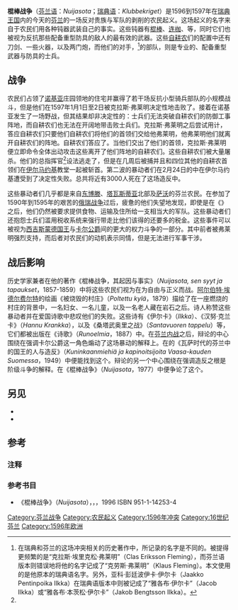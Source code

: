 {{refimprove|time=2013-06-17T11:18:42+00:00}}
{{Infobox military conflict
| conflict = 棍棒战争
| partof = 
| image = Poltettu kylä.jpg
| caption = [[阿尔伯特·埃德尔费尔特|阿尔伯特·埃德尔费尔特]]所绘的《被烧毁的村庄》
| date = 1596年11月25日-1597年2月24日
| place = 现今的芬兰一带（瑞典王国的一部分），[[诺基亚_(市镇)|诺基亚]][[乌尔维拉|乌尔维拉]]{{link-fi|屈勒|Kyrö}}教堂<ref>{{Verkkoviite| Osoite =http://www3.kokkola.fi/historia/nuijasota/nokian.htm| Nimeke =Nokian retki 1596| Tekijä =| Tiedostomuoto =| Selite =20.12. Pentti Pouttu ja 200 miestä saapuvat Ulvilaan. Axel Kurki ottaa Poutun vangiksi, ja hänet viedään Turun linnaan, missä hän myöhemmin kuolee "syöpäläisten syömänä". Tommolan kohtalosta ei ole tietoa. 31.12. Vouti Melkiorsson esittää talonpojille Flemingin tarjoamaa mahdollisuutta lähteä kotiin, kunhan nämä luovuttavat päällikkönsä. Talonpojat lähtevät pakoon, ja noin 500–600 talonpoikaa tapetaan (lähinnä Kyrön, Lapuan ja Ilmajoen miehiä).| Julkaisu =| Ajankohta =| Julkaisupaikka =| Julkaisija =| Viitattu =6.7.2012| Kieli =| archiveurl =https://web.archive.org/web/20090812073535/http://www3.kokkola.fi/historia/nuijasota/nokian.htm| archivedate =2009-08-12}}</ref>
| result = 瑞典贵族胜利
| territory = 
| vaikutukset = 
| combatant1 = [[乡民|农民]]
| combatant2 = [[贵族|贵族]]与[[陆军|军队]]
| commander1 = {{link-en|亚科·伊尔卡|Jaakko Ilkka}}<br/>{{link-fi|彭蒂·波图|Pentti Pouttu}}<br/>{{link-fi|汉努·克兰卡|Hannu Krankka}}<br/>[[以色列·劳林波伊卡|以色列·劳林波伊卡]]（Israel Laurinpoika）
| commander2 = {{link-en|克拉斯·弗莱明|Klaus Fleming}}<br/>{{link-sv|约迪克·芬雪|Gödik Fincke}}<br/>[[伊瓦里·塔瓦斯特|伊瓦里·塔瓦斯特]]（Iivari Tavast）
| strength1 = 1000-4000+
| strength2 = 1500-3300+
| casualties1 = 
| casualties2 = 
| notes = 不同战斗的军力不同，并且一些战斗的军力是估算出的。
}}

'''棍棒战争'''（[[芬兰语|芬兰语]]：''Nuijasota''；[[瑞典语|瑞典语]]：''Klubbekriget''）是1596到1597年在[[瑞典王国|瑞典王国]]内的今天的[[芬兰|芬兰]]的一场反对贵族与军队的剥削的农民起义。这场起义的名字来自于农民们用各种钝器武装自己的事实。这些钝器有[[棍棒|棍棒]]、[[连枷|连枷]]、{{link-en|手杖|mace (club)}}等，同时它们也被视为反抗那些配备重型防具的敌人的最有效的武器。这些[[自耕农|自耕农]]们的配置中还有刀剑、一些火器，以及两门炮，而他们的对手，{{link-en|克拉斯·埃里克松·弗莱明|Klaus Fleming}}<ref name="names">在瑞典和芬兰的这场冲突相关的历史著作中，所记录的名字是不同的。被提得更频繁的是“克拉斯·埃里克松·弗莱明”（Clas Eriksson Fleming），而芬兰语版本则错误地将他的名字记成了“克劳斯·弗莱明”（Klaus Fleming）。本文使用的是他原本的瑞典语名字。另外，亚科·彭廷波伊卡·伊尔卡（Jaakko Pentinpoika Ilkka）在瑞典语版本中则被记成了“雅各布·伊尔卡”（Jacob Ilkka）或“雅各布·本茨松·伊尔卡”（Jakob Bengtsson Ilkka）。</ref>的部队，则是专业的、配备重型武器与防具的士兵。

==战争==
农民们占领了[[诺基亚_(市镇)|诺基亚]]庄园领地的住宅并赢得了若干场反抗小型骑兵部队的小规模战斗，但是他们在1597年1月1日至2日被克拉斯·弗莱明决定性地击败了。接着在诺基亚发生了一场野战，但其结果却非决定性的：士兵们无法突破自耕农们的防御工事阵地，而自耕农们也无法在开阔地带击败士兵们。克拉斯·弗莱明之后尝试用计，答应自耕农们只要他们自耕农们将他们的首领们交给他弗莱明，他弗莱明他们就离开自耕农们的阵地。自耕农们答应了。当他们交出了他们的首领，克拉斯·弗莱明便立即命令全体出动攻击这些离开了他们阵地的自耕农们。这些自耕农们被大量屠杀。他们的总指挥官{{link-en|亚科·伊尔卡|Jaakko Ilkka}}<ref name="names" />设法逃走了，但是在几周后被捕并且和四位其他的自耕农首领们在[[伊尔马约基|伊尔马约基]]教堂一起被斩首。第二波的暴动者们在2月24日的{{link-fi|桑塔武奥里战役|Santavuoren taistelu}}中在伊尔马约基遭受到了决定性失败。总共将近有3000人死在了这场造反中。

这些暴动者们几乎都是来自[[波赫扬马|东博滕]]、[[海梅|塔瓦斯蒂亚]]北部及[[萨沃|萨沃]]的芬兰农民。在参加了1590年到1595年的艰苦的[[俄罗斯-瑞典战争_(1590-1595)|俄瑞战争]]过后，疲惫的他们失望地发现，即使是在《{{link-en|特乌西纳条约|Treaty of Teusina}}》之后，他们仍然被要求提供食物、运输及住所给一支相当大的军队。这些暴动者们还抱怨士兵们滥用税收系统来强行带走比他们该得的还要多的税金。这些事件可以被视为[[齐格蒙特三世|西吉斯蒙德国王]]与[[卡尔九世|卡尔公爵]]间的更大的权力斗争的一部分。其中前者被弗莱明强烈支持，而后者对农民们的动机表示同情，但是无法进行军事干涉。

==战后影响==
历史学家兼{{link-en|芬兰人运动|Fennoman movement}}者{{link-en|于尔约·科斯基嫩|Yrjö Sakari Yrjö-Koskinen}}在他的著作《棍棒战争，其起因与事实》（''Nuijasota, sen syyt ja tapaukset''，1857-1859）中将这些农民们视为在为自由与正义而战。[[阿尔伯特·埃德尔费尔特|阿尔伯特·埃德尔费尔特]]的绘画《被烧毁的村庄》（''Poltettu kylä''，1879）描绘了在一座燃烧的村庄的背景中，一名妇女、一名儿童，以及一名老人藏在岩石之后。诗人{{link-fi|卡尔洛·克拉姆苏|Kaarlo Kramsu}}称赞这些暴动者并在爱国诗歌中悲叹他们的失败。这些诗有《伊尔卡》（''Ilkka''）、《汉努·克兰卡》（''Hannu Krankka''），以及《桑塔武奥里之战》（''Santavuoren tappelu''）等，它们都被出版在《诗歌》（''Runoelmia''，1887）中。在[[芬兰内战|芬兰内战]]之后，辩论的中心围绕在强调卡尔公爵这一角色煽动了这场暴动的解释上。在{{link-fi|彭蒂·伦瓦尔|Pentti Renvall}}的《瓦萨时代的芬兰中的国王的人与造反》（''Kuninkaanmiehiä ja kapinoitsijoita Vaasa-kauden Suomessa''，1949）中便能找到这个。辩论的另一个中心围绕在强调造反之根是阶级斗争的解释。{{link-fi|海伊基·于利康阿斯|Heikki Ylikangas}}在《棍棒战争》（''Nuijasota''，1977）中便争论了这个。

==另见==
* {{link-en|反西吉斯蒙德战争|War against Sigismund}}
* {{link-en|奥博大屠杀|Åbo bloodbath}}

==参考==
===注释===
{{Reflist}}

===参考书目===
* 《棍棒战争》（''Nuijasota''），{{link-fi|海伊基·于利康阿斯|Heikki Ylikangas}}，{{link-en|奥塔瓦出版有限公司|Otava (publisher)|奥塔瓦}}，1996 ISBN 951-1-14253-4

[[Category:芬兰战争|Category:芬兰战争]]
[[Category:农民起义|Category:农民起义]]
[[Category:1596年冲突|Category:1596年冲突]]
[[Category:16世纪芬兰|Category:16世纪芬兰]]
[[Category:1596年欧洲|Category:1596年欧洲]]